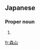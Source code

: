 ==Japanese==
{{ja-kanjitab|もり|やま|yomi=k}}

===Proper noun===
{{ja-pos|proper|もりやま}}

# {{surname|lang=ja|sort=もりやま}}

[[fr:森山]]